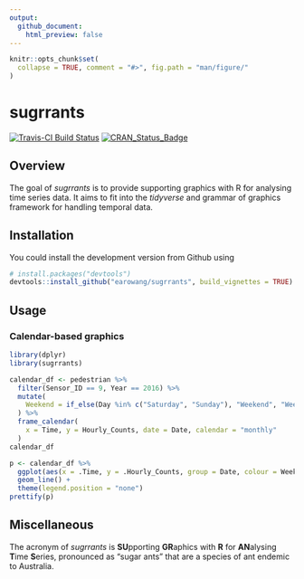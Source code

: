 ```yaml
---
output:
  github_document:
    html_preview: false
---
```


<!-- README.md is generated from README.Rmd. Please edit that file -->

```r
knitr::opts_chunk$set(
  collapse = TRUE, comment = "#>", fig.path = "man/figure/"
)
```

# sugrrants

[![Travis-CI Build Status](https://travis-ci.org/earowang/sugrrants.svg?branch=master)](https://travis-ci.org/earowang/sugrrants)
[![CRAN_Status_Badge](http://www.r-pkg.org/badges/version/sugrrants)](https://cran.r-project.org/package=sugrrants)

## Overview

The goal of *sugrrants* is to provide supporting graphics with R for analysing time series data. It aims to fit into the *tidyverse* and grammar of graphics framework for handling temporal data.

## Installation

You could install the development version from Github using

```r
# install.packages("devtools")
devtools::install_github("earowang/sugrrants", build_vignettes = TRUE)
```

## Usage

### Calendar-based graphics

```r
library(dplyr)
library(sugrrants)

calendar_df <- pedestrian %>%
  filter(Sensor_ID == 9, Year == 2016) %>%
  mutate(
    Weekend = if_else(Day %in% c("Saturday", "Sunday"), "Weekend", "Weekday")
  ) %>%
  frame_calendar(
    x = Time, y = Hourly_Counts, date = Date, calendar = "monthly"
  )
calendar_df
```

```r
p <- calendar_df %>%
  ggplot(aes(x = .Time, y = .Hourly_Counts, group = Date, colour = Weekend)) +
  geom_line() +
  theme(legend.position = "none")
prettify(p)
```

## Miscellaneous

The acronym of *sugrrants* is **SU**pporting **GR**aphics with **R** for **AN**alysing **T**ime **S**eries, pronounced as "sugar ants" that are a species of ant endemic to Australia.
